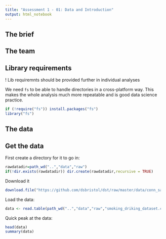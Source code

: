 ```yaml
---
title: "Assessment 1 - 01: Data and Introduction"
output: html_notebook
---
```


## The brief



## The team



## Library requirements

  ! Lib requiremnts should be provided further in individual analyses

We need `fs` to be able to handle directories in a cross-platform way. This makes the whole analysis much more repeatable and is good data science practice.

```r
if (!require("fs")) install.packages("fs")
library("fs")
```

## The data



## Get the data

First create a directory for it to go in:
```r
rawdatadir=path_wd("..","data","raw")
if(!dir.exists(rawdatadir)) dir.create(rawdatadir,recursive = TRUE)
```

Download it
```r
download.file("https://github.com/dsbristol/dst/raw/master/data/conn_sample.log",path_wd("..","data","raw","conn_sample.log"))
```

Load the data:
```r
data <- read.table(path_wd("..","data","raw","smoking_driking_dataset.csv"),header=TRUE, sep = ",")
```

Quick peak at the data:
```r
head(data)
summary(data)
```
